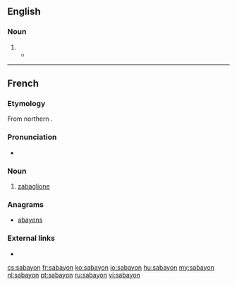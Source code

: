 ==English==

===Noun===
{{en-noun|~}}

# {{alternative form of|zabaglione|lang=en}}
#* {{quote-news|year=2007|date=June 3|author=Amanda Hesser|title=Cooking|work=New York Times|url=http://www.nytimes.com/2007/06/03/books/review/Hesser-t.html
|passage=An orange-blossom-water '''sabayon''' is thickened in the microwave (and I will never again make finicky sabayon any other way).}}

----

==French==

===Etymology===
From northern {{etyl|it|fr}} {{term|zabaione|lang=it}}.

===Pronunciation===
* {{IPA|/sabajɔ̃/|lang=fr}}

===Noun===
{{fr-noun|m}}

# [[zabaglione]]

===Anagrams===
* [[abayons#French|abayons]]

===External links===
* {{R:TLFi}}

[[cs:sabayon]]
[[fr:sabayon]]
[[ko:sabayon]]
[[io:sabayon]]
[[hu:sabayon]]
[[my:sabayon]]
[[nl:sabayon]]
[[pt:sabayon]]
[[ru:sabayon]]
[[vi:sabayon]]